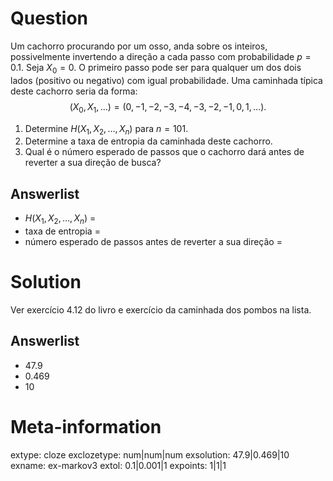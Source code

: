 Question
========
Um cachorro procurando por um osso, anda sobre os inteiros, possivelmente invertendo a direção a cada passo com probabilidade $p=0.1$.
Seja $X_0 = 0$. O primeiro passo pode ser para qualquer um dos dois lados (positivo ou negativo) com igual probabilidade.
Uma caminhada típica deste cachorro seria da forma:
$$
(X_0, X_1, \ldots) = (0, -1, -2, -3, -4, -3, -2, -1, 0, 1, \ldots ).
$$

1. Determine $H(X_1, X_2, \ldots, X_n)$ para $n=101$.
2. Determine a taxa de entropia da caminhada deste cachorro. 
3. Qual é o número esperado de passos que o cachorro dará antes de reverter a sua direção de busca?

Answerlist
---------------
* $H(X_1, X_2, \ldots, X_n)$ = 
* taxa de entropia = 
* número esperado de passos antes de reverter a sua direção = 

Solution
========

Ver exercício 4.12 do livro e exercício da caminhada dos pombos na lista.

Answerlist
---------------
* 47.9
* 0.469
* 10 

Meta-information
================
extype: cloze
exclozetype: num|num|num
exsolution: 47.9|0.469|10
exname: ex-markov3
extol: 0.1|0.001|1
expoints: 1|1|1

